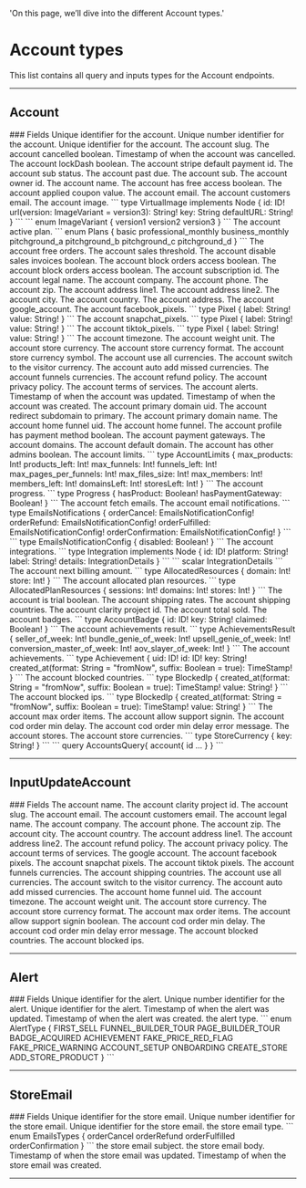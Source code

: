   'On this page, we’ll dive into the different Account types.'

# Account types
This list contains all query and inputs types for the Account endpoints.

---

## Account

<Row>
  <Col>
		### Fields
		<Properties> 
			<Property name="id" type="ID!">
				Unique identifier for the account.
			</Property>
			<Property name="_id" type="Int!">
				Unique number identifier for the account.
			</Property>
			<Property name="uid" type="ID!">
				Unique identifier for the account.
			</Property>
			<Property name="slug" type="String!">
				The account slug.
			</Property>
			<Property name="cancelled" type="Boolean!">
				The account cancelled boolean.
			</Property>
			<Property name="cancel_at" label="Timestamp!" route='/other#timestamp'>
				Timestamp of when the account was cancelled.
			</Property>
			<Property name="lockDash" type="Boolean!">
				The account lockDash boolean.
			</Property>
			<Property name="stripe_default_payment_id" type="String">
				The account stripe default payment id.
			</Property>
			<Property name="sub_status" type="String!">
				The account sub status.
			</Property>
			<Property name="past_due" type="Boolean!">
				The account past due.
			</Property>
			<Property name="sub" type="String">
				The account sub.
			</Property>
			<Property name="owner_id" type="Int">
				The account owner id.
			</Property>
			<Property name="account_name" type="String!">
				The account name.
			</Property>
			<Property name="has_free_access" type="Boolean!">
				The account has free access boolean.
			</Property>
			<Property name="appliedCouponValue" type="Float!">
				The account applied coupon value.
			</Property>
			<Property name="email" type="String">
				The account email.
			</Property>
			<Property name="customers_email" type="String!">
				The account customers email.
			</Property>
			<Property name="image" label="VirtualImage!" route='/account/types#virtual-image'>
				The account image.
				```
				type VirtualImage implements Node {
					id: ID!
					url(version: ImageVariant = version3): String!
					key: String
					defaultURL: String!
				}
				```
				```
				enum ImageVariant {
					version1
					version2
					version3
				}
				```
			</Property>
			<Property name="active_plan" type="Plans!">
				The account active plan.
				```
				enum Plans {
					basic
					professional_monthly
					business_monthly
					pitchground_a
					pitchground_b
					pitchground_c
					pitchground_d
				}
				```
			</Property>
			<Property name="free_orders" type="Int!">
				The account free orders.
			</Property>
			<Property name="sales_threshold" type="Float!">
				The account sales threshold.
			</Property>
			<Property name="disable_sales_invoices" type="Boolean!">
				The account disable sales invoices boolean.
			</Property>
			<Property name="block_orders_access" type="Boolean!">
				The account block orders access boolean.
			</Property>
			<Property name="next_billing_cycle" label="TimeStamp" route='/other#timestamp'>
				The account block orders access boolean.
			</Property>
			<Property name="subscription_id" type="String">
				The account subscription id.
			</Property>
			<Property name="legal_name" type="String">
				The account legal name.
			</Property>
			<Property name="company" type="String">
				The account company.
			</Property>
			<Property name="phone" type="String">
				The account phone.
			</Property>
			<Property name="zip" type="String">
				The account zip.
			</Property>
			<Property name="address_line1" type="String">
				The account address line1.
			</Property>
			<Property name="address_line2" type="String">
				The account address line2.
			</Property>
			<Property name="city" type="String">
				The account city.
			</Property>
			<Property name="country" type="String">
				The account country.
			</Property>
			<Property name="address" type="String!">
				The account address.
			</Property>
			<Property name="google_account" type="String">
				The account google_account.
			</Property>
			<Property name="facebook_pixels" type="[Pixel!]!">
				The account facebook_pixels.
				```
				type Pixel {
					label: String!
					value: String!
				}
				```
			</Property>
			<Property name="snapchat_pixels" type="[Pixel!]!">
				The account snapchat_pixels.
				```
				type Pixel {
					label: String!
					value: String!
				}
				```
			</Property>
			<Property name="tiktok_pixels" type="[Pixel!]!">
				The account tiktok_pixels.
				```
				type Pixel {
					label: String!
					value: String!
				}
				```
			</Property>
			<Property name="timezone" type="String!">
				The account timezone.
			</Property>
			<Property name="weight_unit" type="String!">
				The account weight unit.
			</Property>
			<Property name="store_currency" type="String!">
				The account store currency.
			</Property>
			<Property name="store_currency_format" type="String!">
				The account store currency format.
			</Property>
			<Property name="store_currency_symbol" type="String!">
				The account store currency symbol.
			</Property>
			<Property name="use_all_currencies" type="Boolean!">
				The account use all currencies.
			</Property>
			<Property name="switch_to_the_visitor_currency" type="Boolean!">
				The account switch to the visitor currency.
			</Property>
			<Property name="auto_add_missed_currencies" type="Boolean!">
				The account auto add missed currencies.
			</Property>
			<Property name="funnels_currencies" type="[String!]">
				The account funnels currencies.
			</Property>
			<Property name="refund_policy" type="String">
				The account refund policy.
			</Property>
			<Property name="privacy_policy" type="String">
				The account privacy policy.
			</Property>
			<Property name="terms_of_services" type="String">
				The account terms of services.
			</Property>
			<Property name="alerts" label="[Alert!]!" route='/account/types#alert'>
				The account alerts.
			</Property>
			<Property name="updated_at" label="TimeStamp!" route='/other#timestamp'>
				Timestamp of when the account was updated.
			</Property>
			<Property name="created_at" label="TimeStamp!" route='/other#timestamp'>
				Timestamp of when the account was created.
			</Property>
			<Property name="primary_domain_uid" type="ID">
				The account primary domain uid.
			</Property>
			<Property name="redirect_subdomain_to_primary" type="Boolean!">
				The account redirect subdomain to primary.
			</Property>
			<Property name="primary_domain_name" type="String!">
				The account primary domain name.
			</Property>
			<Property name="home_funnel_uid" type="ID">
				The account home funnel uid.
			</Property>
			<Property name="home_funnel" label="Funnel" route='/funnels/types#funnel'>
				The account home funnel.
			</Property>
			<Property name="profileHasPaymentMethod" type="Boolean!">
				The account profile has payment method boolean.
			</Property>
			<Property name="payment_gateways" label="PaymentGateway!" route="/other#payment-gateway">
				The account payment gateways.
			</Property>
			<Property name="domains" label="[Domain!]!" route='/other#domain'>
				The account domains.
			</Property>
			<Property name="defaultDomain" type="String!">
				The account default domain.
			</Property>
			<Property name="has_other_admin" type="Boolean!">
				The account has other admins boolean.
			</Property>
			<Property name="limits" type="AccountLimits!">
				The account limits.
				```
				type AccountLimits {
					max_products: Int!
					products_left: Int!
					max_funnels: Int!
					funnels_left: Int!
					max_pages_per_funnels: Int!
					max_files_size: Int!
					max_members: Int!
					members_left: Int!
					domainsLeft: Int!
					storesLeft: Int!
				}
				```
			</Property>
			<Property name="accountProgress" type="Progress!">
				The account progress.
				```
				type Progress {
					hasProduct: Boolean!
					hasPaymentGateway: Boolean!
				}
				```
			</Property>
			<Property name="fetchEmails" label="[StoreEmail!]!" route='/account/types#store-email'>
				The account fetch emails.
			</Property>
			<Property name="emails_notifications" type="EmailsNotifications!">
				The account email notifications.
				```
				type EmailsNotifications {
					orderCancel: EmailsNotificationConfig!
					orderRefund: EmailsNotificationConfig!
					orderFulfilled: EmailsNotificationConfig!
					orderConfirmation: EmailsNotificationConfig!
				}
				```
				```
				type EmailsNotificationConfig {
					disabled: Boolean!
				}
				```
			</Property>
			<Property name="integrations" type="[Integration!]!">
				The account integrations.
				```
				type Integration implements Node {
					id: ID!
					platform: String!
					label: String!
					details: IntegrationDetails
				}
				```
				```
				scalar IntegrationDetails
				```
			</Property>
			<Property name="allocatedResources" type="AllocatedResources!">
				The account next billing amount.
				```
				type AllocatedResources {
					domain: Int!
					store: Int!
				}
				```
			</Property>
			<Property name="allocatedPlanResources" type="AllocatedPlanResources!">
				The account allocated plan resources.
				```
				type AllocatedPlanResources {
					sessions: Int!
					domains: Int!
					stores: Int!
				}
				```
			</Property>
			<Property name="is_trial" type="Boolean!">
				The account is trial boolean.
			</Property>
			<Property name="shipping_rates" label="[ShippingRateGroup!]!" route='/account/types#shipping-rate-group'>
				The account shipping rates.
			</Property>
			<Property name="shipping_countries" label="[ShippingCountry!]!" route='/account/types#shipping-country'>
				The account shipping countries.
			</Property>
			<Property name="clarity_project_id" type="String!">
				The account clarity project id.
			</Property>
			<Property name="totalSold" type="Float!">
				The account total sold.
			</Property>
			<Property name="badges" type="[AccountBadge!]!">
				The account badges.
				```
				type AccountBadge {
					id: ID!
					key: String!
					claimed: Boolean!
				}
				```
			</Property>
			<Property name="achievementsResult" type="AchievementsResult!">
				The account achievements result.
				```
				type AchievementsResult {
					seller_of_week: Int!
					bundle_genie_of_week: Int!
					upsell_genie_of_week: Int!
					conversion_master_of_week: Int!
					aov_slayer_of_week: Int!
				}
				```
			</Property>
			<Property name="achievements" type="[Achievement!]!">
				The account achievements.
				```
				type Achievement {
					uid: ID!
					id: ID!
					key: String!
					created_at(format: String = "fromNow", suffix: Boolean = true): TimeStamp!
				}
				```
			</Property>
			<Property name="blocked_countries" type="[BlockedIp!]!">
				The account blocked countries.
				```
				type BlockedIp {
					created_at(format: String = "fromNow", suffix: Boolean = true): TimeStamp!
					value: String!
				}
				```
			</Property>
			<Property name="blocked_ips" type="[BlockedIp!]!">
				The account blocked ips.
				```
				type BlockedIp {
					created_at(format: String = "fromNow", suffix: Boolean = true): TimeStamp!
					value: String!
				}
				```
			</Property>
			<Property name="max_order_items" type="Int">
				The account max order items.
			</Property>
			<Property name="allow_support_signin" type="Boolean!">
				The account allow support signin.
			</Property>
			<Property name="cod_order_min_delay" type="Int!">
				The account cod order min delay.
			</Property>
			<Property name="cod_order_min_delay_error_message" type="String!">
				The account cod order min delay error message.
			</Property>
			<Property name="stores" label="[Store!]!" route='/stores/types#store'>
				The account stores.
			</Property>
			<Property name="currencies" type="[StoreCurrency!]!">
				The account store currencies.
				```
				type StoreCurrency {
					key: String!
				}
				```
			</Property>
		</Properties>
  </Col>
  <Col sticky>
    <CodeGroup title="Request" tag="POST" label="https://services.lightfunnels.com/api2">
			```
			query AccountsQuery{
				account{
					id
					...
				}
			}
			```
    </CodeGroup>
  </Col>
</Row>

---

## InputUpdateAccount

<Row>
  <Col>
		### Fields
		<Properties> 
			<Property name="account_name" type="String">
				The account name.
			</Property>
			<Property name="clarity_project_id" type="String">
				The account clarity project id.
			</Property>
			<Property name="slug" type="String">
				The account slug.
			</Property>
			<Property name="email" type="String">
				The account email.
			</Property>
			<Property name="customers_email" type="String">
				The account customers email.
			</Property>
			<Property name="legal_name" type="String">
				The account legal name.
			</Property>
			<Property name="company" type="String">
				The account company.
			</Property>
			<Property name="phone" type="String">
				The account phone.
			</Property>
			<Property name="zip" type="String">
				The account zip.
			</Property>
			<Property name="city" type="String">
				The account city.
			</Property>
			<Property name="country" type="String">
				The account country.
			</Property>
			<Property name="address_line1" type="String">
				The account address line1.
			</Property>
			<Property name="address_line2" type="String">
				The account address line2.
			</Property>
			<Property name="refund_policy" type="String">
				The account refund policy.
			</Property>
			<Property name="privacy_policy" type="String">
				The account privacy policy.
			</Property>
			<Property name="terms_of_services" type="String">
				The account terms of services.
			</Property>
			<Property name="google_account" type="String">
				The google account.
			</Property>
			<Property name="facebook_pixels" type="[InputPixel]">
				The account facebook pixels.
			</Property>
			<Property name="snapchat_pixels" type="[InputPixel]">
				The account snapchat pixels.
			</Property>
			<Property name="tiktok_pixels" type="[InputPixel]">
				The account tiktok pixels.
			</Property>
			<Property name="funnels_currencies" type="[String]">
				The account funnels currencies.
			</Property>
			<Property name="shipping_countries" type="[InputShippingCountry!]">
				The account shipping countries.
			</Property>
			<Property name="use_all_currencies" type="Boolean">
				The account use all currencies.
			</Property>
			<Property name="switch_to_the_visitor_currency" type="Boolean">
				The account switch to the visitor currency.
			</Property>
			<Property name="auto_add_missed_currencies" type="Boolean">
				The account auto add missed currencies.
			</Property>
			<Property name="home_funnel_uid" type="ID">
				The account home funnel uid.
			</Property>
			<Property name="timezone" type="String">
				The account timezone.
			</Property>
			<Property name="weight_unit" type="String">
				The account weight unit.
			</Property>
			<Property name="store_currency" type="String">
				The account store currency.
			</Property>
			<Property name="store_currency_format" type="String">
				The account store currency format.
			</Property>
			<Property name="max_order_items" type="Int">
				The account max order items.
			</Property>
			<Property name="allow_support_signin" type="Boolean">
				The account allow support signin boolean.
			</Property>
			<Property name="cod_order_min_delay" type="Int">
				The account cod order min delay.
			</Property>
			<Property name="cod_order_min_delay_error_message" type="String">
				The account cod order min delay error message.
			</Property>
			<Property name="blocked_countries" type="[String!]">
				The account blocked countries.
			</Property>
			<Property name="blocked_ips" type="[String!]">
				The account blocked ips.
			</Property>
		</Properties>
  </Col>
</Row>

---

## Alert

<Row>
  <Col>
		### Fields
		<Properties> 
			<Property name="id" type="ID!">
				Unique identifier for the alert.
			</Property>
			<Property name="_id" type="Int!">
				Unique number identifier for the alert.
			</Property>
			<Property name="uid" type="ID!">
				Unique identifier for the alert.
			</Property>
			<Property name="updated_at" label="TimeStamp!" route='/other#timestamp'>
				Timestamp of when the alert was updated.
			</Property>
			<Property name="created_at" label="TimeStamp!" route='/other#timestamp'>
				Timestamp of when the alert was created.
			</Property>
			<Property name="type" type="AlertType!">
				the alert type.
				```
				enum AlertType {
					FIRST_SELL
					FUNNEL_BUILDER_TOUR
					PAGE_BUILDER_TOUR
					BADGE_ACQUIRED
					ACHIEVEMENT
					FAKE_PRICE_RED_FLAG
					FAKE_PRICE_WARNING
					ACCOUNT_SETUP
					ONBOARDING
					CREATE_STORE
					ADD_STORE_PRODUCT
				}
				```
			</Property>
		</Properties>
  </Col>
</Row>

---

## StoreEmail

<Row>
  <Col>
		### Fields
		<Properties> 
			<Property name="id" type="ID!">
				Unique identifier for the store email.
			</Property>
			<Property name="_id" type="Int!">
				Unique number identifier for the store email.
			</Property>
			<Property name="uid" type="ID!">
				Unique identifier for the store email.
			</Property>
			<Property name="type" type="EmailsTypes!">
				the store email type.
				```
				enum EmailsTypes {
					orderCancel
					orderRefund
					orderFulfilled
					orderConfirmation
				}
				```
			</Property>
			<Property name="subject" type="String!">
				the store email subject.
			</Property>
			<Property name="body" type="String!">
				the store email body.
			</Property>
			<Property name="updated_at" label="TimeStamp!" route='/other#timestamp'>
				Timestamp of when the store email was updated.
			</Property>
			<Property name="created_at" label="TimeStamp!" route='/other#timestamp'>
				Timestamp of when the store email was created.
			</Property>
		</Properties>
  </Col>
</Row>

---